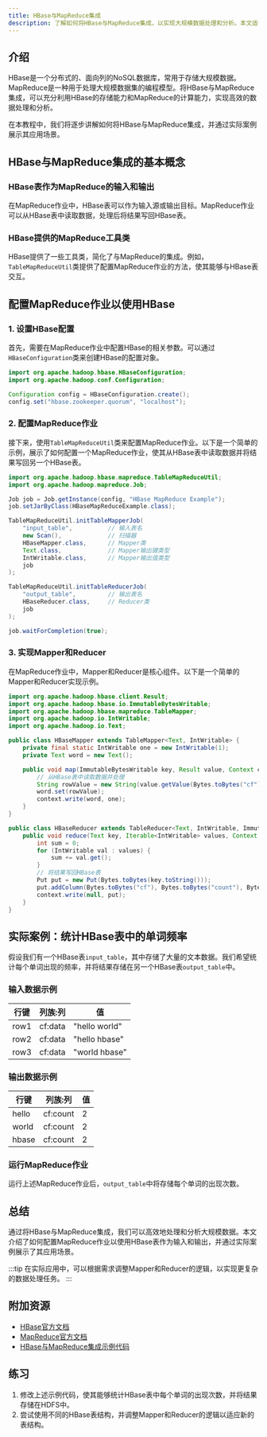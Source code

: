 ```yaml
---
title: HBase与MapReduce集成
description: 了解如何将HBase与MapReduce集成，以实现大规模数据处理和分析。本文适合初学者，包含代码示例和实际案例。
---
```


## 介绍

HBase是一个分布式的、面向列的NoSQL数据库，常用于存储大规模数据。MapReduce是一种用于处理大规模数据集的编程模型。将HBase与MapReduce集成，可以充分利用HBase的存储能力和MapReduce的计算能力，实现高效的数据处理和分析。

在本教程中，我们将逐步讲解如何将HBase与MapReduce集成，并通过实际案例展示其应用场景。

## HBase与MapReduce集成的基本概念

### HBase表作为MapReduce的输入和输出

在MapReduce作业中，HBase表可以作为输入源或输出目标。MapReduce作业可以从HBase表中读取数据，处理后将结果写回HBase表。

### HBase提供的MapReduce工具类

HBase提供了一些工具类，简化了与MapReduce的集成。例如，`TableMapReduceUtil`类提供了配置MapReduce作业的方法，使其能够与HBase表交互。

## 配置MapReduce作业以使用HBase

### 1. 设置HBase配置

首先，需要在MapReduce作业中配置HBase的相关参数。可以通过`HBaseConfiguration`类来创建HBase的配置对象。

```java
import org.apache.hadoop.hbase.HBaseConfiguration;
import org.apache.hadoop.conf.Configuration;

Configuration config = HBaseConfiguration.create();
config.set("hbase.zookeeper.quorum", "localhost");
```

### 2. 配置MapReduce作业

接下来，使用`TableMapReduceUtil`类来配置MapReduce作业。以下是一个简单的示例，展示了如何配置一个MapReduce作业，使其从HBase表中读取数据并将结果写回另一个HBase表。

```java
import org.apache.hadoop.hbase.mapreduce.TableMapReduceUtil;
import org.apache.hadoop.mapreduce.Job;

Job job = Job.getInstance(config, "HBase MapReduce Example");
job.setJarByClass(HBaseMapReduceExample.class);

TableMapReduceUtil.initTableMapperJob(
    "input_table",          // 输入表名
    new Scan(),             // 扫描器
    HBaseMapper.class,      // Mapper类
    Text.class,             // Mapper输出键类型
    IntWritable.class,      // Mapper输出值类型
    job
);

TableMapReduceUtil.initTableReducerJob(
    "output_table",         // 输出表名
    HBaseReducer.class,     // Reducer类
    job
);

job.waitForCompletion(true);
```

### 3. 实现Mapper和Reducer

在MapReduce作业中，Mapper和Reducer是核心组件。以下是一个简单的Mapper和Reducer实现示例。

```java
import org.apache.hadoop.hbase.client.Result;
import org.apache.hadoop.hbase.io.ImmutableBytesWritable;
import org.apache.hadoop.hbase.mapreduce.TableMapper;
import org.apache.hadoop.io.IntWritable;
import org.apache.hadoop.io.Text;

public class HBaseMapper extends TableMapper<Text, IntWritable> {
    private final static IntWritable one = new IntWritable(1);
    private Text word = new Text();

    public void map(ImmutableBytesWritable key, Result value, Context context) throws IOException, InterruptedException {
        // 从HBase表中读取数据并处理
        String rowValue = new String(value.getValue(Bytes.toBytes("cf"), Bytes.toBytes("column")));
        word.set(rowValue);
        context.write(word, one);
    }
}

public class HBaseReducer extends TableReducer<Text, IntWritable, ImmutableBytesWritable> {
    public void reduce(Text key, Iterable<IntWritable> values, Context context) throws IOException, InterruptedException {
        int sum = 0;
        for (IntWritable val : values) {
            sum += val.get();
        }
        // 将结果写回HBase表
        Put put = new Put(Bytes.toBytes(key.toString()));
        put.addColumn(Bytes.toBytes("cf"), Bytes.toBytes("count"), Bytes.toBytes(sum));
        context.write(null, put);
    }
}
```

## 实际案例：统计HBase表中的单词频率

假设我们有一个HBase表`input_table`，其中存储了大量的文本数据。我们希望统计每个单词出现的频率，并将结果存储在另一个HBase表`output_table`中。

### 输入数据示例

| 行键 | 列族:列 | 值       |
|------|---------|----------|
| row1 | cf:data | "hello world" |
| row2 | cf:data | "hello hbase" |
| row3 | cf:data | "world hbase" |

### 输出数据示例

| 行键 | 列族:列 | 值  |
|------|---------|-----|
| hello | cf:count | 2   |
| world | cf:count | 2   |
| hbase | cf:count | 2   |

### 运行MapReduce作业

运行上述MapReduce作业后，`output_table`中将存储每个单词的出现次数。

## 总结

通过将HBase与MapReduce集成，我们可以高效地处理和分析大规模数据。本文介绍了如何配置MapReduce作业以使用HBase表作为输入和输出，并通过实际案例展示了其应用场景。

:::tip
在实际应用中，可以根据需求调整Mapper和Reducer的逻辑，以实现更复杂的数据处理任务。
:::

## 附加资源

- [HBase官方文档](https://hbase.apache.org/)
- [MapReduce官方文档](https://hadoop.apache.org/docs/current/hadoop-mapreduce-client/hadoop-mapreduce-client-core/MapReduceTutorial.html)
- [HBase与MapReduce集成示例代码](https://github.com/apache/hbase/tree/master/hbase-examples)

## 练习

1. 修改上述示例代码，使其能够统计HBase表中每个单词的出现次数，并将结果存储在HDFS中。
2. 尝试使用不同的HBase表结构，并调整Mapper和Reducer的逻辑以适应新的表结构。
